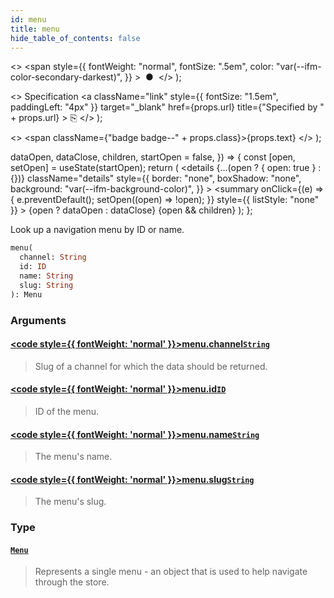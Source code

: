 ```yaml
---
id: menu
title: menu
hide_table_of_contents: false
---
```


  <>
    <span
      style={{
        fontWeight: "normal",
        fontSize: ".5em",
        color: "var(--ifm-color-secondary-darkest)",
      }}
    >
      &nbsp;●&nbsp;
    </span>
  </>
);

  <>
    Specification
    <a
      className="link"
      style={{ fontSize: "1.5em", paddingLeft: "4px" }}
      target="\_blank"
      href={props.url}
      title={"Specified by " + props.url}
    >
      ⎘
    </a>
  </>
);

  <>
    <span className={"badge badge--" + props.class}>{props.text}</span>
  </>
);


  dataOpen,
  dataClose,
  children,
  startOpen = false,
}) => {
  const [open, setOpen] = useState(startOpen);
  return (
    <details
      {...(open ? { open: true } : {})}
      className="details"
      style={{
        border: "none",
        boxShadow: "none",
        background: "var(--ifm-background-color)",
      }}
    >
      <summary
        onClick={(e) => {
          e.preventDefault();
          setOpen((open) => !open);
        }}
        style={{ listStyle: "none" }}
      >
        {open ? dataOpen : dataClose}
      </summary>
      {open && children}
    </details>
  );
};

Look up a navigation menu by ID or name.

```graphql
menu(
  channel: String
  id: ID
  name: String
  slug: String
): Menu
```

### Arguments

#### [<code style={{ fontWeight: 'normal' }}>menu.<b>channel</b></code>](#)<Bullet />[`String`](../../../api-reference/miscellaneous/scalars/string) <Badge class="secondary" text="scalar"/>

> Slug of a channel for which the data should be returned.

#### [<code style={{ fontWeight: 'normal' }}>menu.<b>id</b></code>](#)<Bullet />[`ID`](../../../api-reference/miscellaneous/scalars/id) <Badge class="secondary" text="scalar"/>

> ID of the menu.

#### [<code style={{ fontWeight: 'normal' }}>menu.<b>name</b></code>](#)<Bullet />[`String`](../../../api-reference/miscellaneous/scalars/string) <Badge class="secondary" text="scalar"/>

> The menu's name.

#### [<code style={{ fontWeight: 'normal' }}>menu.<b>slug</b></code>](#)<Bullet />[`String`](../../../api-reference/miscellaneous/scalars/string) <Badge class="secondary" text="scalar"/>

> The menu's slug.

### Type

#### [`Menu`](../../../api-reference/menu/objects/menu) <Badge class="secondary" text="object"/>

> Represents a single menu - an object that is used to help navigate through the store.
